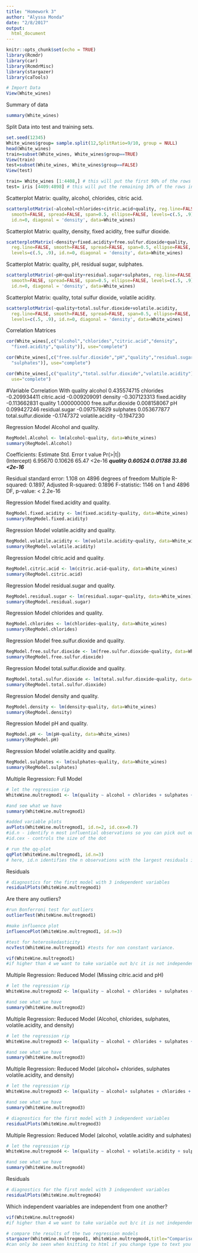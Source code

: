 ```yaml
---
title: "Homework 3"
author: "Alyssa Monda"
date: "2/8/2017"
output: 
  html_document
---
```


```r
knitr::opts_chunk$set(echo = TRUE)
library(Rcmdr)
library(car)
library(RcmdrMisc)
library(stargazer)
library(caTools)
```


```r
# Import Data
View(White_wines)
```

Summary of data
```r
summary(White_wines)
```
Split Data into test and training sets. 
```r
set.seed(12345)
White_wines$group= sample.split(12,SplitRatio=9/10, group = NULL)
head(White_wines)
train=subset(White_wines, White_wines$group==TRUE)
View(train)
test=subset(White_wines, White_wines$group==FALSE)
View(test)
```

```r
train= White_wines [1:4408,] # this will put the first 90% of the rows into the training set
test= iris [4409:4898] # this will put the remaining 10% of the rows into the test set
```


Scatterplot Matrix: quality, alcohol, chlorides, citric acid.


```r
scatterplotMatrix(~alcohol+chlorides+citric.acid+quality, reg.line=FALSE, 
  smooth=FALSE, spread=FALSE, span=0.5, ellipse=FALSE, levels=c(.5, .9), 
  id.n=0, diagonal = 'density', data=White_wines)
```
Scatterplot Matrix: quality, density, fixed acidity, free sulfur dioxide. 

```r
scatterplotMatrix(~density+fixed.acidity+free.sulfur.dioxide+quality, 
  reg.line=FALSE, smooth=FALSE, spread=FALSE, span=0.5, ellipse=FALSE, 
  levels=c(.5, .9), id.n=0, diagonal = 'density', data=White_wines)
```

Scatterplot Matrix: quality, pH, residual sugar, sulphates. 

```r
scatterplotMatrix(~pH+quality+residual.sugar+sulphates, reg.line=FALSE, 
  smooth=FALSE, spread=FALSE, span=0.5, ellipse=FALSE, levels=c(.5, .9), 
  id.n=0, diagonal = 'density', data=White_wines)
```

Scatterplot Matrix: quality, total sulfur dioxide, volatile acidity.

```r
scatterplotMatrix(~quality+total.sulfur.dioxide+volatile.acidity, 
  reg.line=FALSE, smooth=FALSE, spread=FALSE, span=0.5, ellipse=FALSE, 
  levels=c(.5, .9), id.n=0, diagonal = 'density', data=White_wines)
```
Correlation Matrices
```r
cor(White_wines[,c("alcohol","chlorides","citric.acid","density",
  "fixed.acidity","quality")], use="complete")
```
```r
cor(White_wines[,c("free.sulfur.dioxide","pH","quality","residual.sugar",
  "sulphates")], use="complete")
```
```r
cor(White_wines[,c("quality","total.sulfur.dioxide","volatile.acidity")], 
  use="complete")
```
#Variable           Correlation With quality
alcohol               0.435574715
chlorides            -0.209934411
citric.acid          -0.009209091
density              -0.307123313
fixed.acidity        -0.113662831
quality               1.000000000
free.sulfur.dioxide   0.008158067
pH                    0.099427246
residual.sugar       -0.097576829
sulphates             0.053677877
total.sulfur.dioxide -0.1747372
volatile.acidity     -0.1947230


Regression Model Alcohol and quality. 

```r
RegModel.Alcohol <- lm(alcohol~quality, data=White_wines)
summary(RegModel.Alcohol)
```
Coefficients:
            Estimate Std. Error t value Pr(>|t|)    
(Intercept)  6.95670    0.10626   65.47   <2e-16 ***
quality      0.60524    0.01788   33.86   <2e-16 ***

Residual standard error: 1.108 on 4896 degrees of freedom
Multiple R-squared:  0.1897,	Adjusted R-squared:  0.1896 
F-statistic:  1146 on 1 and 4896 DF,  p-value: < 2.2e-16

Regression Model fixed.acidity and quality.

```r
RegModel.fixed.acidity <- lm(fixed.acidity~quality, data=White_wines)
summary(RegModel.fixed.acidity)
```
Regression Model volatile.acidity and quality.
```r
RegModel.volatile.acidity <- lm(volatile.acidity~quality, data=White_wines)
summary(RegModel.volatile.acidity)
```
Regression Model citric.acid and quality.
```r
RegModel.citric.acid <- lm(citric.acid~quality, data=White_wines)
summary(RegModel.citric.acid)
```

Regression Model residual.sugar and quality.
```r
RegModel.residual.sugar <- lm(residual.sugar~quality, data=White_wines)
summary(RegModel.residual.sugar)
```

Regression Model chlorides and quality.
```r
RegModel.chlorides <- lm(chlorides~quality, data=White_wines)
summary(RegModel.chlorides)
```

Regression Model free.sulfur.dioxide and quality.
```r
RegModel.free.sulfur.dioxide <- lm(free.sulfur.dioxide~quality, data=White_wines)
summary(RegModel.free.sulfur.dioxide)
```

Regression Model total.sulfur.dioxide and quality.
```r
RegModel.total.sulfur.dioxide <- lm(total.sulfur.dioxide~quality, data=White_wines)
summary(RegModel.total.sulfur.dioxide)
```

Regression Model density and quality.
```r
RegModel.density <- lm(density~quality, data=White_wines)
summary(RegModel.density)
```

Regression Model pH and quality.
```r
RegModel.pH <- lm(pH~quality, data=White_wines)
summary(RegModel.pH)
```

Regression Model volatile.acidity and quality.
```r
RegModel.sulphates <- lm(sulphates~quality, data=White_wines)
summary(RegModel.sulphates)
```

Multiple Regression: Full Model 
```r
# let the regression rip
WhiteWine.multregmod1 <- lm(quality ~ alcohol + chlorides + sulphates + total.sulfur.dioxide + volatile.acidity + density + pH + fixed.acidity + free.sulfur.dioxide + citric.acid, data= White_wines)

#and see what we have
summary(WhiteWine.multregmod1)
```

```r

#added variable plots
avPlots(WhiteWine.multregmod1, id.n=2, id.cex=0.7)
#id.n - identify n most influential observations so you can pick out outlier values labeling them as farmers babysitters etc
#id.cex - controls the size of the dot
```


```r

# run the qq-plot
qqPlot(WhiteWine.multregmod1, id.n=3)
# here, id.n identifies the n observations with the largest residuals in absolute value
```

Residuals
```r
# diagnostics for the first model with 3 independent variables
residualPlots(WhiteWine.multregmod1)

```
Are there any outliers?

```r
 
#run Bonferroni test for outliers
outlierTest(WhiteWine.multregmod1)
```
```r
#make influence plot
influencePlot(WhiteWine.multregmod1, id.n=3)
```

```r
#test for heteroskedasticity
ncvTest(WhiteWine.multregmod1) #tests for non constant variance. 
```
```r
vif(WhiteWine.multregmod1)
#if higher than 4 we want to take variable out b/c it is not independent and highly correlates with something in there 
```



Multiple Regression: Reduced Model (Missing citric.acid and pH)
```r
# let the regression rip
WhiteWine.multregmod2 <- lm(quality ~ alcohol + chlorides + sulphates + total.sulfur.dioxide + volatile.acidity + density + fixed.acidity + free.sulfur.dioxide, data= White_wines)

#and see what we have
summary(WhiteWine.multregmod2)
```

Multiple Regression: Reduced Model (Alcohol, chlorides, sulphates, volatile.acidity, and density)
```r
# let the regression rip
WhiteWine.multregmod3 <- lm(quality ~ alcohol + chlorides + sulphates + volatile.acidity + density, data= White_wines)

#and see what we have
summary(WhiteWine.multregmod3)
```

Multiple Regression: Reduced Model (alcohol+ chlorides, sulphates volatile.acidity, and density)
```r
# let the regression rip
WhiteWine.multregmod3 <- lm(quality ~ alcohol+ sulphates + chlorides + volatile.acidity + density, data= White_wines)

#and see what we have
summary(WhiteWine.multregmod3)
```

```r
# diagnostics for the first model with 3 independent variables
residualPlots(WhiteWine.multregmod3)

```
Multiple Regression: Reduced Model (alcohol, volatile.acidity and sulphates)
```r
# let the regression rip
WhiteWine.multregmod4 <- lm(quality ~ alcohol + volatile.acidity + sulphates, data= White_wines)

#and see what we have
summary(WhiteWine.multregmod4)
```
Residuals
```r
# diagnostics for the first model with 3 independent variables
residualPlots(WhiteWine.multregmod4)

```


Which independent vaariables are independent from one another? 

```r
vif(WhiteWine.multregmod4)
#if higher than 4 we want to take variable out b/c it is not independent and highly correlates with something in there 
```


```r
# compare the results of the two regression models
stargazer(WhiteWine.multregmod1, WhiteWine.multregmod4,title="Comparison of 2 Regression outputs",type="text",align=TRUE)
#can only be seen when knitting to html if you change type to text you can see the table now type=html or text or latek as options
```

